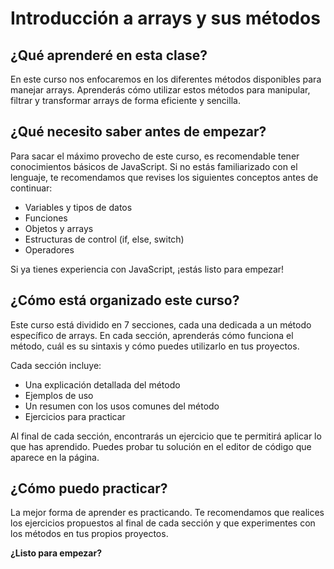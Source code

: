 # Introducción a arrays y sus métodos

## ¿Qué aprenderé en esta clase?

En este curso nos enfocaremos en los diferentes métodos disponibles para manejar arrays. Aprenderás cómo utilizar estos métodos para manipular, filtrar y transformar arrays de forma eficiente y sencilla.

## ¿Qué necesito saber antes de empezar?

Para sacar el máximo provecho de este curso, es recomendable tener conocimientos básicos de JavaScript. Si no estás familiarizado con el lenguaje, te recomendamos que revises los siguientes conceptos antes de continuar:

- Variables y tipos de datos
- Funciones
- Objetos y arrays
- Estructuras de control (if, else, switch)
- Operadores

Si ya tienes experiencia con JavaScript, ¡estás listo para empezar!

## ¿Cómo está organizado este curso?

Este curso está dividido en 7 secciones, cada una dedicada a un método específico de arrays. En cada sección, aprenderás cómo funciona el método, cuál es su sintaxis y cómo puedes utilizarlo en tus proyectos.

Cada sección incluye:

- Una explicación detallada del método
- Ejemplos de uso
- Un resumen con los usos comunes del método
- Ejercicios para practicar

Al final de cada sección, encontrarás un ejercicio que te permitirá aplicar lo que has aprendido. Puedes probar tu solución en el editor de código que aparece en la página.

## ¿Cómo puedo practicar?

La mejor forma de aprender es practicando. Te recomendamos que realices los ejercicios propuestos al final de cada sección y que experimentes con los métodos en tus propios proyectos.

**¿Listo para empezar?**
